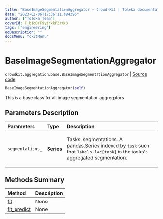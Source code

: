```yaml
---
title: "BaseImageSegmentationAggregator — Crowd-Kit | Toloka documentation"
date: "2023-02-06T17:36:11.984395"
author: ["Toloka Team"]
coverId: F_bIcOYF9yjrxkPZrXc3
tags: ["engineering"]
ogDescription: ""
docsMenu: "ckitMenu"
---
```


# BaseImageSegmentationAggregator
`crowdkit.aggregation.base.BaseImageSegmentationAggregator` | [Source code](https://github.com/Toloka/crowd-kit/blob/v1.2.0/crowdkit/aggregation/base/__init__.py#L51)

```python
BaseImageSegmentationAggregator(self)
```

This is a base class for all image segmentation aggregators

## Parameters Description

| Parameters | Type | Description |
| :----------| :----| :-----------|
`segmentations_`|**Series**|<p>Tasks&#x27; segmentations. A pandas.Series indexed by `task` such that `labels.loc[task]` is the tasks&#x27;s aggregated segmentation.</p>
## Methods Summary

| Method | Description |
| :------| :-----------|
[fit](/docs/crowd-kit/reference/crowdkit.aggregation.base.BaseImageSegmentationAggregator.fit)| None
[fit_predict](/docs/crowd-kit/reference/crowdkit.aggregation.base.BaseImageSegmentationAggregator.fit_predict)| None
